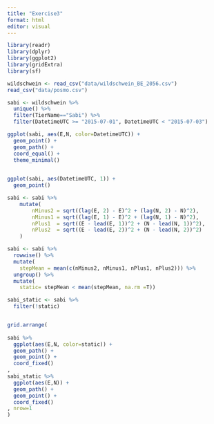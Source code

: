 ```yaml
---
title: "Exercise3"
format: html
editor: visual
---
```


```r
library(readr)
library(dplyr)
library(ggplot2)
library(gridExtra)
library(sf)

wildschwein <- read_csv("data/wildschwein_BE_2056.csv")
read_csv("data/posmo.csv")


```

```r
sabi <- wildschwein %>% 
  unique() %>%
  filter(TierName=="Sabi") %>%
  filter(DatetimeUTC >= "2015-07-01", DatetimeUTC < "2015-07-03") 
```

```r
ggplot(sabi, aes(E,N, color=DatetimeUTC)) +
  geom_point() +
  geom_path() +
  coord_equal() +
  theme_minimal()
  
```

```r
ggplot(sabi, aes(DatetimeUTC, 1)) +
  geom_point()
```

```r

sabi <- sabi %>%
    mutate(
        nMinus2 = sqrt((lag(E, 2) - E)^2 + (lag(N, 2) - N)^2), 
        nMinus1 = sqrt((lag(E, 1) - E)^2 + (lag(N, 1) - N)^2), 
        nPlus1  = sqrt((E - lead(E, 1))^2 + (N - lead(N, 1))^2), 
        nPlus2  = sqrt((E - lead(E, 2))^2 + (N - lead(N, 2))^2)
    )

sabi <- sabi %>%
  rowwise() %>%
  mutate(
    stepMean = mean(c(nMinus2, nMinus1, nPlus1, nPlus2))) %>%
  ungroup() %>%
  mutate(
    static= stepMean < mean(stepMean, na.rm =T))

sabi_static <- sabi %>%
  filter(!static)
```

```r

```

```r
grid.arrange(
  
sabi %>%
  ggplot(aes(E,N, color=static)) +
  geom_path() +
  geom_point() +
  coord_fixed()
,
sabi_static %>%
  ggplot(aes(E,N)) +
  geom_path() +
  geom_point() +
  coord_fixed()
, nrow=1
)

```

```r

```
